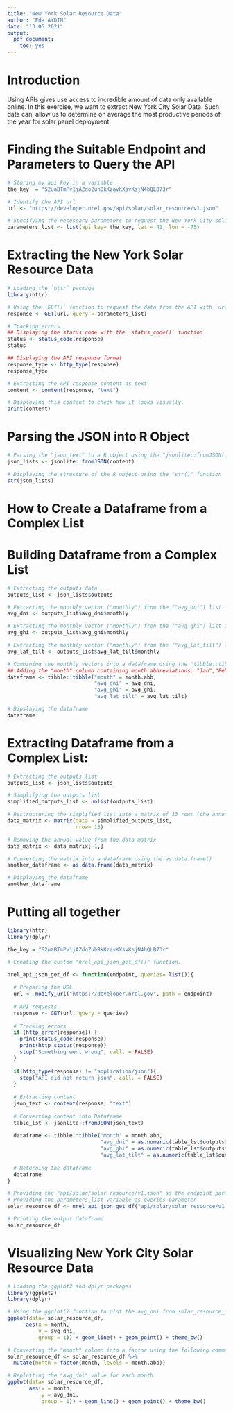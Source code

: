 ```yaml
---
title: "New York Solar Resource Data"
author: "Eda AYDIN"
date: "13 05 2021"
output:
  pdf_document:
    toc: yes
---
```


# Introduction

Using APIs gives use access to incredible amount of data only available online. In this exercise, we want to extract New York City Solar Data.
Such data can, allow us to determine on average the most productive periods of the year for solar panel deployment.

# Finding the Suitable Endpoint and Parameters to Query the API
```r
# Storing my api key in a variable
the_key  = "S2uaBTmPv1jAZdoZuh8kKzavKXsvKsjN4bQLB73r"

# Identify the API url
url <- "https://developer.nrel.gov/api/solar/solar_resource/v1.json"

# Specifying the necessary parameters to request the New York City solar data
parameters_list <- list(api_key= the_key, lat = 41, lon = -75)
```

# Extracting the New York Solar Resource Data
```r
# Loading the `httr` package
library(httr)

# Using the `GET()` function to request the data from the API with `url` and `parameters_list`
response <- GET(url, query = parameters_list)

# Tracking errors 
## Displaying the status code with the `status_code()` function
status <- status_code(response)
status

## Displaying the API response format
response_type <- http_type(response)
response_type

# Extracting the API response content as text
content <- content(response, "text")

# Displaying this content to check how it looks visually.
print(content)
```

# Parsing the JSON into  R Object
```r
# Parsing the "json_text" to a R object using the "jsonlite::fromJSON()" function
json_lists <- jsonlite::fromJSON(content)

# Displaying the structure of the R object using the "str()" function
str(json_lists)
```

# How to Create a Dataframe from a Complex List

# Building Dataframe from a Complex List

```r
# Extracting the outputs data
outputs_list <- json_lists$outputs

# Extracting the monthly vector ("monthly") from the ("avg_dni") list in the outputs data
avg_dni <- outputs_list$avg_dni$monthly

# Extracting the monthly vector ("monthly") fron the ("avg_ghi") list in the outputs data
avg_ghi <- outputs_list$avg_ghi$monthly

# Extracting the monthly vector ("monthly") from the ("avg_lat_tilt") list in the outputs data
avg_lat_tilt <- outputs_list$avg_lat_tilt$monthly

# Combining the monthly vectors into a dataframe using the "tibble::tibble()" function 
## Adding the "month" column containing month abbreviations: "Jan","Feb", ... "Dec"
dataframe <- tibble::tibble("month" = month.abb,
                            "avg_dni" = avg_dni,
                            "avg_ghi" = avg_ghi,
                            "avg_lat_tilt" = avg_lat_tilt)

# Dipslaying the dataframe
dataframe
```

# Extracting Dataframe from a Complex List:
```r
# Extracting the outputs list
outputs_list <- json_lists$outputs

# Simplifying the outputs list
simplified_outputs_list <- unlist(outputs_list)

# Restructuring the simplified list into a matrix of 13 rows (the annual value and 12 months values)
data_matrix <- matrix(data = simplified_outputs_list,
                      nrow= 13)

# Removing the annual value from the data matrix
data_matrix <- data_matrix[-1,]

# Converting the matrix into a dataframe using the as.data.frame()
another_dataframe <- as.data.frame(data_matrix)

# Displaying the dataframe
another_dataframe
```

# Putting all together
```r
library(httr)
library(dplyr)

the_key = "S2uaBTmPv1jAZdoZuh8kKzavKXsvKsjN4bQLB73r"

# Creating the custom "nrel_api_json_get_df()" function.

nrel_api_json_get_df <- function(endpoint, queries= list()){
  
  # Preparing the URL
  url <- modify_url("https://developer.nrel.gov", path = endpoint)
  
  # API requests
  response <- GET(url, query = queries)
  
  # Tracking errors
  if (http_error(response)) {
    print(status_code(response))
    print(http_status(response))
    stop("Something went wrong", call. = FALSE)
  }
  
  if(http_type(response) != "application/json"){
    stop("API did not return json", call. = FALSE)
  }
  
  # Extracting content
  json_text <- content(response, "text")
  
  # Converting content into Dataframe
  table_lst <- jsonlite::fromJSON(json_text)
  
  dataframe <- tibble::tibble("month" = month.abb,
                              "avg_dni" = as.numeric(table_lst$outputs$avg_dni$monthly),
                              "avg_ghi" = as.numeric(table_lst$outputs$avg_ghi$monthly),
                              "avg_lat_tilt" = as.numeric(table_lst$outputs$avg_lat_tilt$monthly))
  
  # Returning the dataframe
  dataframe
}

# Providing the "api/solar/solar_resource/v1.json" as the endpoint parameter
# Providing the parameters_list variable as queries parameter
solar_resource_df <- nrel_api_json_get_df("api/solar/solar_resource/v1.json", parameters_list)

# Printing the output dataframe
solar_resource_df
```

# Visualizing New York City Solar Resource Data
```r
# Loading the ggplot2 and dplyr packages
library(ggplot2)
library(dplyr)

# Using the ggplot() function to plot the avg_dni from solar_resource_df
ggplot(data= solar_resource_df,
      aes(x = month,
          y = avg_dni,
          group = 1)) + geom_line() + geom_point() + theme_bw()

# Converting the "month" column into a factor using the following command
solar_resource_df <- solar_resource_df %>% 
  mutate(month = factor(month, levels = month.abb))

# Replotting the "avg_dni" value for each month
ggplot(data= solar_resource_df,
       aes(x = month,
           y = avg_dni,
           group = 1)) + geom_line() + geom_point() + theme_bw()
```

